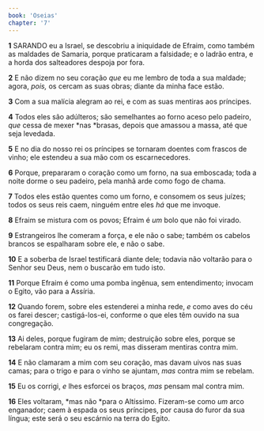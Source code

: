 ```yaml
---
book: 'Oseias'
chapter: '7'
---
```


**1** SARANDO eu a Israel, se descobriu a iniquidade de Efraim, como também as maldades de Samaria, porque praticaram a falsidade; e o ladrão entra, e a horda dos salteadores despoja por fora.

**2** E não dizem no seu coração _que_ eu me lembro de toda a sua maldade; agora, _pois,_ os cercam as suas obras; diante da minha face estão.

**3** Com a sua malícia alegram ao rei, e com as suas mentiras aos príncipes.

**4** Todos eles são adúlteros; são semelhantes ao forno aceso pelo padeiro, _que_ cessa de mexer *nas *brasas, depois que amassou a massa, até que seja levedada.

**5** E no dia do nosso rei os príncipes se tornaram doentes com frascos de vinho; ele estendeu a sua mão com os escarnecedores.

**6** Porque, prepararam o coração como um forno, na sua emboscada; toda a noite dorme o seu padeiro, pela manhã arde como fogo de chama.

**7** Todos eles estão quentes como um forno, e consomem os seus juízes; todos os seus reis caem, ninguém entre eles _há_ que me invoque.

**8** Efraim se mistura com os povos; Efraim é _um_ bolo que não foi virado.

**9** Estrangeiros lhe comeram a força, e ele não o sabe; também os cabelos brancos se espalharam sobre ele, e não o sabe.

**10** E a soberba de Israel testificará diante dele; todavia não voltarão para o Senhor seu Deus, nem o buscarão em tudo isto.

**11** Porque Efraim é como uma pomba ingênua, sem entendimento; invocam o Egito, vão para a Assíria.

**12** Quando forem, sobre eles estenderei a minha rede, _e_ como aves do céu os farei descer; castigá-los-ei, conforme o que eles têm ouvido na sua congregação.

**13** Ai deles, porque fugiram de mim; destruição sobre eles, porque se rebelaram contra mim; eu os remi, mas disseram mentiras contra mim.

**14** E não clamaram a mim com seu coração, mas davam uivos nas suas camas; para o trigo e para o vinho se ajuntam, _mas_ contra mim se rebelam.

**15** Eu os corrigi, _e_ lhes esforcei os braços, _mas_ pensam mal contra mim.

**16** Eles voltaram, *mas não *para o Altíssimo. Fizeram-se como _um_ arco enganador; caem à espada os seus príncipes, por causa do furor da sua língua; este será o seu escárnio na terra do Egito.
